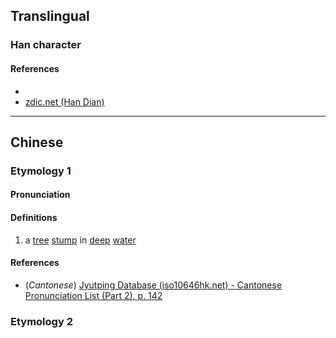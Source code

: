 {{character info/new}}
==Translingual==

===Han character===
{{Han char|rn=85|rad=水|as=09|sn=12|four=35163|canj=EQKA|ids=⿰氵春}}

====References====
* {{Han ref|kx=0639.050|dkj=17899|hdz=31666.100|uh=6E77|ud=28279|bh=DA50|bd=55888}}
* [http://www.zdic.net/z/1d/js/6E77.htm zdic.net (Han Dian)]

----

==Chinese==
{{zh-forms}}

===Etymology 1===
====Pronunciation====
{{zh-pron
|m=zhuāng
|c=zong1
|mc=
|oc=
|ma=
|cat=n
}}

====Definitions====
{{zh-hanzi}}

# a [[tree]] [[stump]] in [[deep]] [[water]]

====References====
* (''Cantonese'') [http://www.iso10646hk.net/jp/document/download.jsp Jyutping Database (iso10646hk.net) - Cantonese Pronunciation List (Part 2), p. 142]

===Etymology 2===
{{zh-see|渾|a}}